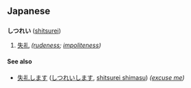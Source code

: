 == Japanese ==
=== {{Furigana}} ===
'''しつれい''' ([[shitsurei]])

# [[失礼]] ''([[rudeness]]; [[impoliteness]])''

==== See also ====
* [[失礼します]] ([[しつれいします]], [[shitsurei shimasu]]) ''([[excuse me]])''